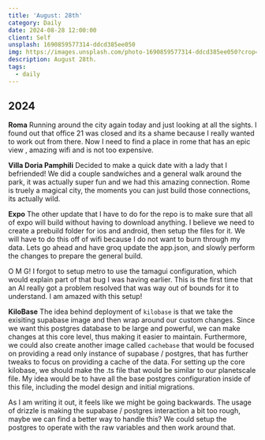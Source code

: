 ```yaml
---
title: 'August: 28th'
category: Daily
date: 2024-08-28 12:00:00
client: Self
unsplash: 1690859577314-ddcd385ee050
img: https://images.unsplash.com/photo-1690859577314-ddcd385ee050?crop=entropy&cs=srgb&fm=jpg&ixid=MnwzNjM5Nzd8MHwxfHJhbmRvbXx8fHx8fHx8fDE2ODE3NDg2ODY&ixlib=rb-4.0.3&q=85
description: August 28th. 
tags:
  - daily
---
```



## 2024

**Roma**
Running around the city again today and just looking at all the sights.
I found out that office 21 was closed and its a shame because I really wanted to work out from there.
Now I need to find a place in rome that has an epic view , amazing wifi and is not too expensive.

**Villa Doria Pamphili**
Decided to make a quick date with a lady that I befriended!
We did a couple sandwiches and a general walk around the park, it was actually super fun and we had this amazing connection.
Rome is truely a magical city, the moments you can just build those connections, its actually wild.

**Expo**
The other update that I have to do for the repo is to make sure that all of expo will build without having to download anything.
I believe we need to create a prebuild folder for ios and android, then setup the files for it.
We will have to do this off of wifi because I do not want to burn through my data.
Lets go ahead and have groq update the app.json, and slowly perform the changes to prepare the general build.

O M G! 
I forgot to setup metro to use the tamagui configuration, which would explain part of that bug I was having earlier.
This is the first time that an AI really got a problem resolved that was way out of bounds for it to understand.
I am amazed with this setup!

**KiloBase**
The idea behind deployment of `kilobase` is that we take the exisiting supabase image and then wrap around our custom changes.
Since we want this postgres database to be large and powerful, we can make changes at this core level, thus making it easier to maintain.
Furthermore, we could also create another image called `cachebase` that would be focused on providing a read only instance of supabase / postgres, that has further tweaks to focus on providing a cache of the data.
For setting up the core kilobase, we should make the .ts file that would be similar to our planetscale file.
My idea would be to have all the base postgres configuration inside of this file, including the model design and initial migrations.

As I am writing it out, it feels like we might be going backwards.
The usage of drizzle is making the supabase / postgres interaction a bit too rough, maybe we can find a better way to handle this?
We could setup the postgres to operate with the raw variables and then work around that.